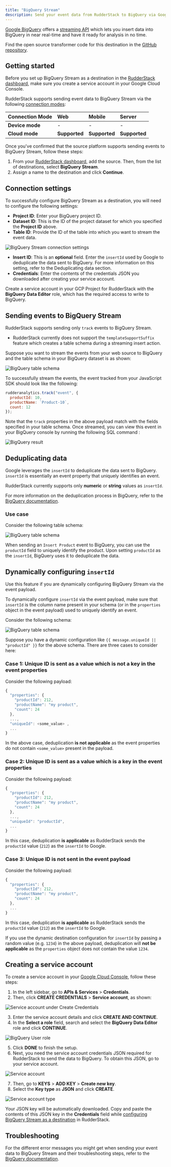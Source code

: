 ```yaml
---
title: "BigQuery Stream"
description: Send your event data from RudderStack to BigQuery via Google's streaming API.
---
```


[Google BigQuery](https://cloud.google.com/bigquery) offers a [streaming API](https://cloud.google.com/bigquery/docs/samples/bigquery-table-insert-rows) which lets you insert data into BigQuery in near real-time and have it ready for analysis in no time.

Find the open source transformer code for this destination in the <a href="https://github.com/rudderlabs/rudder-transformer/tree/master/src/v0/destinations/bqstream">GitHub repository</a>.

## Getting started

<div class="warningBlock">
Before you set up BigQuery Stream as a destination in the <a href="https://app.rudderstack.com/">RudderStack dashboard</a>, make sure you <Link to="#creating-a-service-account">create a service account</Link> in your Google Cloud Console.
</div>

RudderStack supports sending event data to BigQuery Stream via the following <a href="https://rudderstack.com/docs/rudderstack-cloud/rudderstack-connection-modes/">connection modes</a>:

| Connection Mode | Web       | Mobile    | Server   |
| :------------------ | :------------ | :------------ | :------------ |
| **Device mode**     | -             | -             | -             |
| **Cloud mode**      | **Supported** | **Supported** | **Supported** |

Once you've confirmed that the source platform supports sending events to BigQuery Stream, follow these steps:

1. From your [RudderStack dashboard](https://app.rudderstack.com/), add the source. Then, from the list of destinations, select **BigQuery Stream**.
2. Assign a name to the destination and click **Continue**.

## Connection settings

To successfully configure BigQuery Stream as a destination, you will need to configure the following settings:

- **Project ID**: Enter your BigQuery project ID.
- **Dataset ID**: This is the ID of the project dataset for which you specified the **Project ID** above.
- **Table ID**: Provide the ID of the table into which you want to stream the event data.

<img src="../../assets/event-stream-destinations/bqstream-3.png" alt="BigQuery Stream connection settings" />

- **Insert ID**: This is an **optional** field. Enter the `insertId` used by Google to deduplicate the data sent to BigQuery. For more information on this setting, refer to the <Link to="#deduplicating-data">Deduplicating data</Link> section.
- **Credentials**: Enter the contents of the credentials JSON you downloaded after <Link to="#creating-a-service-account">creating your service account</Link>.

<div class="infoBlock">
Create a service account in your GCP Project for RudderStack with the <strong>BigQuery Data Editor</strong> role, which has the required access to write to BigQuery.
</div>

## Sending events to BigQuery Stream

RudderStack supports sending only <Link to="/event-spec/standard-events/track">`track`</Link> events to BigQuery Stream.

- RudderStack currently does not support the `templateSupportSuffix` feature which creates a table schema during a streaming insert action.

Suppose you want to stream the events from your web source to BigQuery and the table schema in your BigQuery dataset is as shown:

<img src="../../assets/event-stream-destinations/bqstream-5.png" alt="BigQuery table schema" />

To successfully stream the events, the event tracked from your JavaScript SDK should look like the following:

```javascript
rudderanalytics.track("event", {
  productId: 10,
  productName: `Product-10`,
  count: 12
});
```

Note that the `track` properties in the above payload match with the fields specified in your table schema. Once streamed, you can view this event in your BigQuery console by running the following SQL command :

<img src="../../assets/event-stream-destinations/bqstream-6.png" alt="BigQuery result" />

## Deduplicating data

Google leverages the `insertId` to deduplicate the data sent to BigQuery. `insertId` is essentially an event property that uniquely identifies an event.

<div class="warningBlock">
RudderStack currently supports only <strong>numeric</strong> or <strong>string</strong> values as <code class="inline-code">insertId</code>.
</div>

For more information on the deduplication process in BigQuery, refer to the <a href="https://cloud.google.com/bigquery/streaming-data-into-bigquery#dataconsistency">BigQuery documentation</a>.

### Use case

Consider the following table schema:

<img src="../../assets/event-stream-destinations/bqstream-5.png" alt="BigQuery table schema" />

When sending an `Insert Product` event to BigQuery, you can use the `productId` field to uniquely identify the product. Upon setting `productId` as the `insertId`, BigQuery uses it to deduplicate the data.

## Dynamically configuring `insertId`

<div class="infoBlock">
Use this feature if you are <Link to="/user-guides/how-to-guides/dynamic-destination-configuration/">dynamically configuring BigQuery Stream via the event payload</Link>.
</div>

To dynamically configure `insertId` via the event payload, make sure that `insertId` is the column name present in your schema (or in the `properties` object in the event payload) used to uniquely identify an event.

Consider the following schema:

<img src="../../assets/event-stream-destinations/bqstream-5.png" alt="BigQuery table schema" />

Suppose you have a dynamic configuration like `{{ message.uniqueId || "productId" }}` for the above schema. There are three cases to consider here:

### Case 1: Unique ID is sent as a value which is not a key in the event properties

Consider the following payload:

```javascript
{
  "properties": {
    "productId": 212,
    "productName": "my product",
    "count": 24
  },
  ...,
  "uniqueId": <some_value> ,
  ...
}
```

In the above case, deduplication **is not applicable** as the event properties do not contain `<some_value>` present in the payload.

### Case 2: Unique ID is sent as a value which is a key in  the event properties

Consider the following payload:

```javascript
{
  "properties": {
    "productId": 212,
    "productName": "my product",
    "count": 24
  },
  ...,
  "uniqueId": "productId",
  ...
}
```

In this case, deduplication **is applicable** as RudderStack sends the `productId` value (`212`) as the `insertId` to Google.

### Case 3: Unique ID is not sent in the event payload

Consider the following payload:

```javascript
{
  "properties": {
    "productId": 212,
    "productName": "my product",
    "count": 24
  },
  ...
}
```

In this case, deduplication **is applicable** as RudderStack sends the `productId` value (`212`) as the `insertId` to Google.

If you use the dynamic destination configuration for `insertId` by passing a random value (e.g. `1234`) in the above payload, deduplication will **not be applicable** as the `properties` object does not contain the value `1234`.

## Creating a service account

To create a service account in your [Google Cloud Console](https://console.cloud.google.com), follow these steps:

1. In the left sidebar, go to **APIs & Services** > **Credentials**.
2. Then, click **CREATE CREDENTIALS** > **Service account**, as shown:

<img src="../../assets/event-stream-destinations/bqstream-service-account-1.png" alt="Service account under Create Credentials" />

3. Enter the service account details and click **CREATE AND CONTINUE**.
4. In the **Select a role** field, search and select the **BigQuery Data Editor** role and click **CONTINUE**.

<img src="../../assets/event-stream-destinations/bqstream-service-account-4.png" alt="BigQuery User role" />

5. Click **DONE** to finish the setup.
6. Next, you need the service account credentials JSON required for RudderStack to send the data to BigQuery. To obtain this JSON, go to your service account.

<img src="../../assets/event-stream-destinations/bqstream-service-account-2.png" alt="Service account" />

7. Then, go to **KEYS** > **ADD KEY** > **Create new key**.
8. Select the **Key type** as **JSON** and click **CREATE**.

<img src="../../assets/event-stream-destinations/bqstream-service-account-3.png" alt="Service account type" />

Your JSON key will be automatically downloaded. Copy and paste the contents of this JSON key in the **Credentials** field while [configuring BigQuery Stream as a destination](#connection-settings) in RudderStack.
 
## Troubleshooting

For the different error messages you might get when sending your event data to BigQuery Stream and their troubleshooting steps, refer to the [BigQuery documentation](https://cloud.google.com/bigquery/docs/error-messages).

<br />
